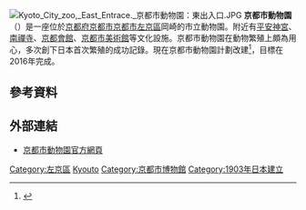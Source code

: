 {{expand|time=2015-12-14T09:35:09+00:00}}
[[File:Kyoto_City_zoo,_East_Entrace._京都市動物園：東出入口.JPG|thumb]]
'''京都市動物園'''（{{lang-ja|京都市動物園}}）是一座位於[[京都府|京都府]][[京都市|京都市]][[京都市|京都市]][[左京區|左京區]]岡崎的市立動物園。附近有[[平安神宮|平安神宮]]、[[南禪寺|南禪寺]]、[[京都會館|京都會館]]、[[京都市美術館|京都市美術館]]等文化設施。京都市動物園在動物繁殖上頗為用心，多次創下日本首次繁殖的成功記錄。現在京都市動物園計劃改建<ref>{{Cite web |url=http://www5.city.kyoto.jp/zoo/vision |title=存档副本 |accessdate=2015-12-12 |archive-date=2020-09-28 |archive-url=https://web.archive.org/web/20200928054032/http://www5.city.kyoto.jp/zoo/vision |dead-url=no }}</ref>，目標在2016年完成。

== 參考資料 ==
<references/>

== 外部連結 ==
* [http://www5.city.kyoto.jp/zoo/lang/ch 京都市動物園官方網頁] {{Wayback|url=http://www5.city.kyoto.jp/zoo/lang/ch |date=20210213042126 }}

{{日本动物园}}
{{Authority control}}
[[Category:左京區|Category:左京區]]
[[Category:日本動物園|Kyouto]]
[[Category:京都市博物館|Category:京都市博物館]]
[[Category:1903年日本建立|Category:1903年日本建立]]